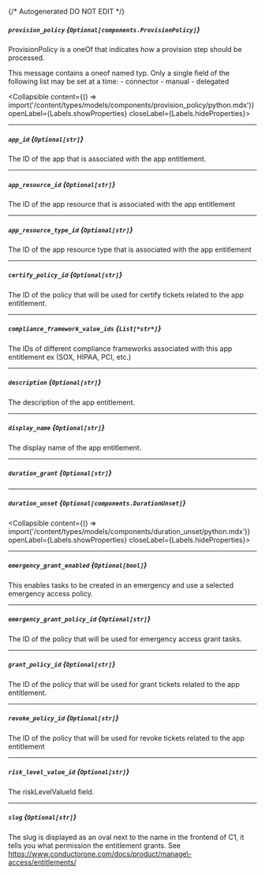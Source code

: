 {/* Autogenerated DO NOT EDIT  */}

##### `provision_policy` *{`Optional[components.ProvisionPolicy]`}*
ProvisionPolicy is a oneOf that indicates how a provision step should be processed.

This message contains a oneof named typ. Only a single field of the following list may be set at a time:
  \- connector
  \- manual
  \- delegated

<Collapsible content={() => import('/content/types/models/components/provision_policy/python.mdx')} openLabel={Labels.showProperties} closeLabel={Labels.hideProperties}>
</Collapsible>

---
##### `app_id` *{`Optional[str]`}*
The ID of the app that is associated with the app entitlement.

---
##### `app_resource_id` *{`Optional[str]`}*
The ID of the app resource that is associated with the app entitlement

---
##### `app_resource_type_id` *{`Optional[str]`}*
The ID of the app resource type that is associated with the app entitlement

---
##### `certify_policy_id` *{`Optional[str]`}*
The ID of the policy that will be used for certify tickets related to the app entitlement.

---
##### `compliance_framework_value_ids` *{`List[*str*]`}*
The IDs of different compliance frameworks associated with this app entitlement ex (SOX, HIPAA, PCI, etc.)

---
##### `description` *{`Optional[str]`}*
The description of the app entitlement.

---
##### `display_name` *{`Optional[str]`}*
The display name of the app entitlement.

---
##### `duration_grant` *{`Optional[str]`}*

---
##### `duration_unset` *{`Optional[components.DurationUnset]`}*
<Collapsible content={() => import('/content/types/models/components/duration_unset/python.mdx')} openLabel={Labels.showProperties} closeLabel={Labels.hideProperties}>
</Collapsible>

---
##### `emergency_grant_enabled` *{`Optional[bool]`}*
This enables tasks to be created in an emergency and use a selected emergency access policy.

---
##### `emergency_grant_policy_id` *{`Optional[str]`}*
The ID of the policy that will be used for emergency access grant tasks.

---
##### `grant_policy_id` *{`Optional[str]`}*
The ID of the policy that will be used for grant tickets related to the app entitlement.

---
##### `revoke_policy_id` *{`Optional[str]`}*
The ID of the policy that will be used for revoke tickets related to the app entitlement

---
##### `risk_level_value_id` *{`Optional[str]`}*
The riskLevelValueId field.

---
##### `slug` *{`Optional[str]`}*
The slug is displayed as an oval next to the name in the frontend of C1, it tells you what permission the entitlement grants. See https://www.conductorone.com/docs/product/manage\-access/entitlements/


